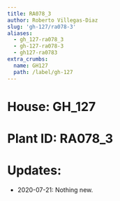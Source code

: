 ```yaml
---
title: RA078_3
author: Roberto Villegas-Diaz
slug: 'gh-127/ra078-3'
aliases:
  - gh_127-ra078_3
  - gh-127-ra078-3
  - gh127-ra0783
extra_crumbs:
  name: GH127
  path: /label/gh-127
---
```


# **House**: GH_127
# **Plant ID**: RA078_3
# **Updates**: 
 - 2020-07-21: Nothing new.
